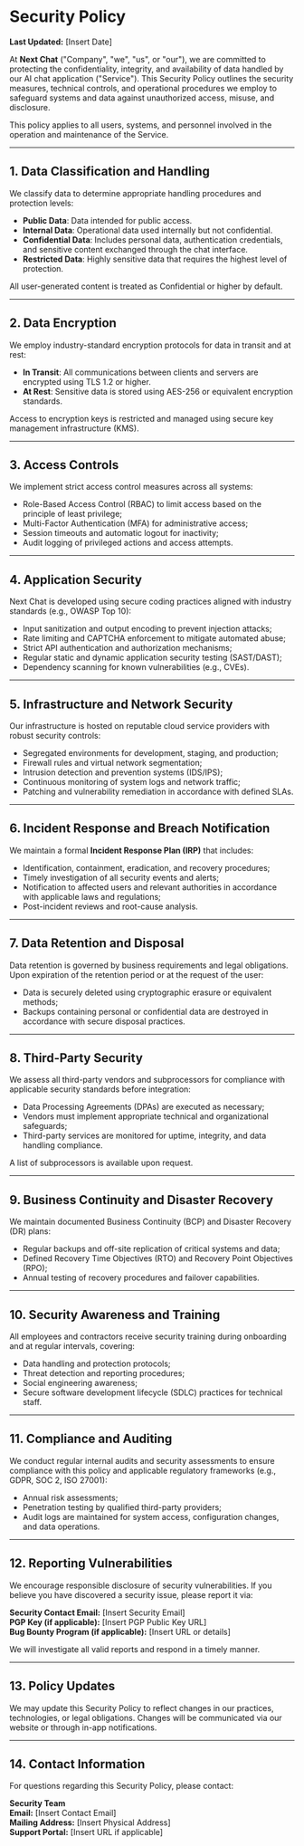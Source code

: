 # Security Policy

**Last Updated:** [Insert Date]

At **Next Chat** ("Company", "we", "us", or "our"), we are committed to protecting the confidentiality, integrity, and availability of data handled by our AI chat application ("Service"). This Security Policy outlines the security measures, technical controls, and operational procedures we employ to safeguard systems and data against unauthorized access, misuse, and disclosure.

This policy applies to all users, systems, and personnel involved in the operation and maintenance of the Service.

---

## 1. Data Classification and Handling

We classify data to determine appropriate handling procedures and protection levels:

- **Public Data**: Data intended for public access.
- **Internal Data**: Operational data used internally but not confidential.
- **Confidential Data**: Includes personal data, authentication credentials, and sensitive content exchanged through the chat interface.
- **Restricted Data**: Highly sensitive data that requires the highest level of protection.

All user-generated content is treated as Confidential or higher by default.

---

## 2. Data Encryption

We employ industry-standard encryption protocols for data in transit and at rest:

- **In Transit**: All communications between clients and servers are encrypted using TLS 1.2 or higher.
- **At Rest**: Sensitive data is stored using AES-256 or equivalent encryption standards.

Access to encryption keys is restricted and managed using secure key management infrastructure (KMS).

---

## 3. Access Controls

We implement strict access control measures across all systems:

- Role-Based Access Control (RBAC) to limit access based on the principle of least privilege;
- Multi-Factor Authentication (MFA) for administrative access;
- Session timeouts and automatic logout for inactivity;
- Audit logging of privileged actions and access attempts.

---

## 4. Application Security

Next Chat is developed using secure coding practices aligned with industry standards (e.g., OWASP Top 10):

- Input sanitization and output encoding to prevent injection attacks;
- Rate limiting and CAPTCHA enforcement to mitigate automated abuse;
- Strict API authentication and authorization mechanisms;
- Regular static and dynamic application security testing (SAST/DAST);
- Dependency scanning for known vulnerabilities (e.g., CVEs).

---

## 5. Infrastructure and Network Security

Our infrastructure is hosted on reputable cloud service providers with robust security controls:

- Segregated environments for development, staging, and production;
- Firewall rules and virtual network segmentation;
- Intrusion detection and prevention systems (IDS/IPS);
- Continuous monitoring of system logs and network traffic;
- Patching and vulnerability remediation in accordance with defined SLAs.

---

## 6. Incident Response and Breach Notification

We maintain a formal **Incident Response Plan (IRP)** that includes:

- Identification, containment, eradication, and recovery procedures;
- Timely investigation of all security events and alerts;
- Notification to affected users and relevant authorities in accordance with applicable laws and regulations;
- Post-incident reviews and root-cause analysis.

---

## 7. Data Retention and Disposal

Data retention is governed by business requirements and legal obligations. Upon expiration of the retention period or at the request of the user:

- Data is securely deleted using cryptographic erasure or equivalent methods;
- Backups containing personal or confidential data are destroyed in accordance with secure disposal practices.

---

## 8. Third-Party Security

We assess all third-party vendors and subprocessors for compliance with applicable security standards before integration:

- Data Processing Agreements (DPAs) are executed as necessary;
- Vendors must implement appropriate technical and organizational safeguards;
- Third-party services are monitored for uptime, integrity, and data handling compliance.

A list of subprocessors is available upon request.

---

## 9. Business Continuity and Disaster Recovery

We maintain documented Business Continuity (BCP) and Disaster Recovery (DR) plans:

- Regular backups and off-site replication of critical systems and data;
- Defined Recovery Time Objectives (RTO) and Recovery Point Objectives (RPO);
- Annual testing of recovery procedures and failover capabilities.

---

## 10. Security Awareness and Training

All employees and contractors receive security training during onboarding and at regular intervals, covering:

- Data handling and protection protocols;
- Threat detection and reporting procedures;
- Social engineering awareness;
- Secure software development lifecycle (SDLC) practices for technical staff.

---

## 11. Compliance and Auditing

We conduct regular internal audits and security assessments to ensure compliance with this policy and applicable regulatory frameworks (e.g., GDPR, SOC 2, ISO 27001):

- Annual risk assessments;
- Penetration testing by qualified third-party providers;
- Audit logs are maintained for system access, configuration changes, and data operations.

---

## 12. Reporting Vulnerabilities

We encourage responsible disclosure of security vulnerabilities. If you believe you have discovered a security issue, please report it via:

**Security Contact Email:** [Insert Security Email]  
**PGP Key (if applicable):** [Insert PGP Public Key URL]  
**Bug Bounty Program (if applicable):** [Insert URL or details]

We will investigate all valid reports and respond in a timely manner.

---

## 13. Policy Updates

We may update this Security Policy to reflect changes in our practices, technologies, or legal obligations. Changes will be communicated via our website or through in-app notifications.

---

## 14. Contact Information

For questions regarding this Security Policy, please contact:

**Security Team**  
**Email:** [Insert Contact Email]  
**Mailing Address:** [Insert Physical Address]  
**Support Portal:** [Insert URL if applicable]
